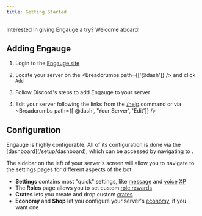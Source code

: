 ```yaml
---
title: Getting Started
---
```



Interested in giving Engauge a try? Welcome aboard!

## Adding Engauge

<Steps>

1. Login to the [Engauge site](https://engau.ge/dash)

2. Locate your server on the <Breadcrumbs path={['@dash']} /> and click `Add`

3. Follow Discord's steps to add Engauge to your server

4. Edit your server following the links from the [/help](/commands/help) command
   or via <Breadcrumbs path={['@dash', 'Your Server', 'Edit']} />

</Steps>

## Configuration

<p>
  Engauge is highly configurable. All of its configuration is done via the
  [dashboard](/setup/dashboard), which can be accessed by navigating to
  <Breadcrumbs path={['@dash', 'Your Server', 'Edit']} />.
</p>

The sidebar on the left of your server's screen will allow you to navigate to
the settings pages for different aspects of the bot:

- **Settings** contains most "quick" settings, like
  [message](/overview/messages) and [voice](/overview/voice) [XP](/overview/xp)
- The **Roles** page allows you to set custom [role rewards](/setup/roles)
- **Crates** lets you create and drop custom [crates](/setup/crates)
- **Economy** and **Shop** let you configure your server's
  [economy](/setup/economy), if you want one
